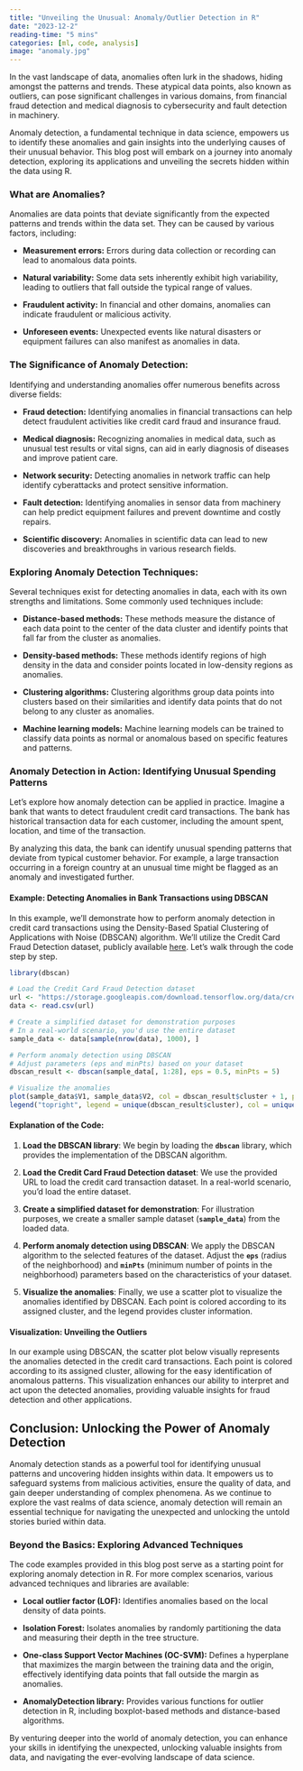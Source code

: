 ```yaml
---
title: "Unveiling the Unusual: Anomaly/Outlier Detection in R"
date: "2023-12-2"
reading-time: "5 mins"
categories: [ml, code, analysis]
image: "anomaly.jpg"
---
```


In the vast landscape of data, anomalies often lurk in the shadows, hiding amongst the patterns and trends. These atypical data points, also known as outliers, can pose significant challenges in various domains, from financial fraud detection and medical diagnosis to cybersecurity and fault detection in machinery.

Anomaly detection, a fundamental technique in data science, empowers us to identify these anomalies and gain insights into the underlying causes of their unusual behavior. This blog post will embark on a journey into anomaly detection, exploring its applications and unveiling the secrets hidden within the data using R.

### **What are Anomalies?**

Anomalies are data points that deviate significantly from the expected patterns and trends within the data set. They can be caused by various factors, including:

-   **Measurement errors:** Errors during data collection or recording can lead to anomalous data points.

-   **Natural variability:** Some data sets inherently exhibit high variability, leading to outliers that fall outside the typical range of values.

-   **Fraudulent activity:** In financial and other domains, anomalies can indicate fraudulent or malicious activity.

-   **Unforeseen events:** Unexpected events like natural disasters or equipment failures can also manifest as anomalies in data.

### **The Significance of Anomaly Detection:**

Identifying and understanding anomalies offer numerous benefits across diverse fields:

-   **Fraud detection:** Identifying anomalies in financial transactions can help detect fraudulent activities like credit card fraud and insurance fraud.

-   **Medical diagnosis:** Recognizing anomalies in medical data, such as unusual test results or vital signs, can aid in early diagnosis of diseases and improve patient care.

-   **Network security:** Detecting anomalies in network traffic can help identify cyberattacks and protect sensitive information.

-   **Fault detection:** Identifying anomalies in sensor data from machinery can help predict equipment failures and prevent downtime and costly repairs.

-   **Scientific discovery:** Anomalies in scientific data can lead to new discoveries and breakthroughs in various research fields.

### **Exploring Anomaly Detection Techniques:**

Several techniques exist for detecting anomalies in data, each with its own strengths and limitations. Some commonly used techniques include:

-   **Distance-based methods:** These methods measure the distance of each data point to the center of the data cluster and identify points that fall far from the cluster as anomalies.

-   **Density-based methods:** These methods identify regions of high density in the data and consider points located in low-density regions as anomalies.

-   **Clustering algorithms:** Clustering algorithms group data points into clusters based on their similarities and identify data points that do not belong to any cluster as anomalies.

-   **Machine learning models:** Machine learning models can be trained to classify data points as normal or anomalous based on specific features and patterns.

### **Anomaly Detection in Action: Identifying Unusual Spending Patterns**

Let's explore how anomaly detection can be applied in practice. Imagine a bank that wants to detect fraudulent credit card transactions. The bank has historical transaction data for each customer, including the amount spent, location, and time of the transaction.

By analyzing this data, the bank can identify unusual spending patterns that deviate from typical customer behavior. For example, a large transaction occurring in a foreign country at an unusual time might be flagged as an anomaly and investigated further.

#### **Example: Detecting Anomalies in Bank Transactions using DBSCAN**

In this example, we'll demonstrate how to perform anomaly detection in credit card transactions using the Density-Based Spatial Clustering of Applications with Noise (DBSCAN) algorithm. We'll utilize the Credit Card Fraud Detection dataset, publicly available [here](https://storage.googleapis.com/download.tensorflow.org/data/creditcard.csv). Let's walk through the code step by step.

```r
library(dbscan)

# Load the Credit Card Fraud Detection dataset
url <- "https://storage.googleapis.com/download.tensorflow.org/data/creditcard.csv"
data <- read.csv(url)

# Create a simplified dataset for demonstration purposes
# In a real-world scenario, you'd use the entire dataset
sample_data <- data[sample(nrow(data), 1000), ]

# Perform anomaly detection using DBSCAN
# Adjust parameters (eps and minPts) based on your dataset
dbscan_result <- dbscan(sample_data[, 1:28], eps = 0.5, minPts = 5)

# Visualize the anomalies
plot(sample_data$V1, sample_data$V2, col = dbscan_result$cluster + 1, pch = 16)
legend("topright", legend = unique(dbscan_result$cluster), col = unique(dbscan_result$cluster), pch = 16, title = "Cluster")

```

#### Explanation of the Code:

1.  **Load the DBSCAN library**: We begin by loading the **`dbscan`** library, which provides the implementation of the DBSCAN algorithm.

2.  **Load the Credit Card Fraud Detection dataset**: We use the provided URL to load the credit card transaction dataset. In a real-world scenario, you'd load the entire dataset.

3.  **Create a simplified dataset for demonstration**: For illustration purposes, we create a smaller sample dataset (**`sample_data`**) from the loaded data.

4.  **Perform anomaly detection using DBSCAN**: We apply the DBSCAN algorithm to the selected features of the dataset. Adjust the **`eps`** (radius of the neighborhood) and **`minPts`** (minimum number of points in the neighborhood) parameters based on the characteristics of your dataset.

5.  **Visualize the anomalies**: Finally, we use a scatter plot to visualize the anomalies identified by DBSCAN. Each point is colored according to its assigned cluster, and the legend provides cluster information.

#### Visualization: Unveiling the Outliers

In our example using DBSCAN, the scatter plot below visually represents the anomalies detected in the credit card transactions. Each point is colored according to its assigned cluster, allowing for the easy identification of anomalous patterns. This visualization enhances our ability to interpret and act upon the detected anomalies, providing valuable insights for fraud detection and other applications.

## Conclusion: Unlocking the Power of Anomaly Detection

Anomaly detection stands as a powerful tool for identifying unusual patterns and uncovering hidden insights within data. It empowers us to safeguard systems from malicious activities, ensure the quality of data, and gain deeper understanding of complex phenomena. As we continue to explore the vast realms of data science, anomaly detection will remain an essential technique for navigating the unexpected and unlocking the untold stories buried within data.

### **Beyond the Basics: Exploring Advanced Techniques**

The code examples provided in this blog post serve as a starting point for exploring anomaly detection in R. For more complex scenarios, various advanced techniques and libraries are available:

-   **Local outlier factor (LOF):** Identifies anomalies based on the local density of data points.

-   **Isolation Forest:** Isolates anomalies by randomly partitioning the data and measuring their depth in the tree structure.

-   **One-class Support Vector Machines (OC-SVM):** Defines a hyperplane that maximizes the margin between the training data and the origin, effectively identifying data points that fall outside the margin as anomalies.

-   **AnomalyDetection library:** Provides various functions for outlier detection in R, including boxplot-based methods and distance-based algorithms.

By venturing deeper into the world of anomaly detection, you can enhance your skills in identifying the unexpected, unlocking valuable insights from data, and navigating the ever-evolving landscape of data science.
